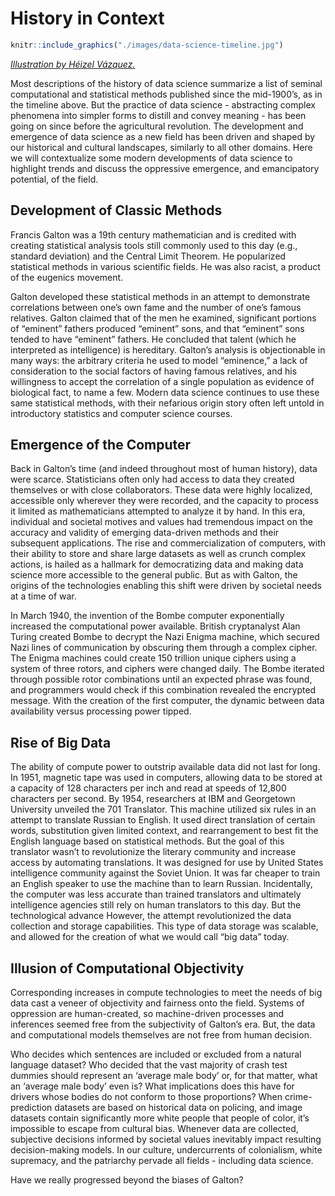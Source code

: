 # History in Context

```r
knitr::include_graphics("./images/data-science-timeline.jpg")
```

[*Illustration by Héizel Vázquez.*](https://towardsdatascience.com/the-roots-of-data-science-77c71115229)

Most descriptions of the history of data science summarize a list of seminal
computational and statistical methods published since the mid-1900's, as in the
timeline above. But the practice of data science - abstracting complex
phenomena into simpler forms to distill and convey meaning - has been going on
since before the agricultural revolution. The development and emergence of data
science as a new field has been driven and shaped by our historical and
cultural landscapes, similarly to all other domains. Here we will contextualize
some modern developments of data science to highlight trends and discuss the
oppressive emergence, and emancipatory potential, of the field.

## Development of Classic Methods

Francis Galton was a 19th century mathematician and is credited with creating
statistical analysis tools still commonly used to this day (e.g., standard
deviation) and the Central Limit Theorem. He popularized statistical methods in
various scientific fields. He was also racist, a product of the eugenics
movement.

Galton developed these statistical methods in an attempt to demonstrate
correlations between one’s own fame and the number of one’s famous relatives.
Galton claimed that of the men he examined, significant portions of “eminent”
fathers produced “eminent” sons, and that “eminent” sons tended to have
“eminent” fathers. He concluded that talent (which he interpreted as
intelligence) is hereditary. Galton’s analysis is objectionable in many ways:
the arbitrary criteria he used to model “eminence,” a lack of consideration to
the social factors of having famous relatives, and his willingness to accept
the correlation of a single population as evidence of biological fact, to name
a few. Modern data science continues to use these same statistical methods,
with their nefarious origin story often left untold in introductory statistics
and computer science courses.

## Emergence of the Computer

Back in Galton's time (and indeed throughout most of human history), data were
scarce. Statisticians often only had access to data they created themselves or
with close collaborators. These data were highly localized, accessible only
wherever they were recorded, and the capacity to process it limited as
mathematicians attempted to analyze it by hand. In this era, individual and
societal motives and values had tremendous impact on the accuracy and validity
of emerging data-driven methods and their subsequent applications. The rise and
commercialization of computers, with their ability to store and share large
datasets as well as crunch complex actions, is hailed as a hallmark for
democratizing data and making data science more accessible to the general
public. But as with Galton, the origins of the technologies enabling this shift
were driven by societal needs at a time of war.

In March 1940, the invention of the Bombe computer exponentially increased the
computational power available. British cryptanalyst Alan Turing created Bombe
to decrypt the Nazi Enigma machine, which secured Nazi lines of communication
by obscuring them through a complex cipher. The Enigma machines could create
150 trillion unique ciphers using a system of three rotors, and ciphers were
changed daily. The Bombe iterated through possible rotor combinations until an
expected phrase was found, and programmers would check if this combination
revealed the encrypted message. With the creation of the first computer, the
dynamic between data availability versus processing power tipped. 

## Rise of Big Data

The ability of compute power to outstrip available data did not last for long.
In 1951, magnetic tape was used in computers, allowing data to be stored at a
capacity of 128 characters per inch and read at speeds of 12,800 characters per
second. By 1954, researchers at IBM and Georgetown University unveiled the 701
Translator. This machine utilized six rules in an attempt to translate Russian
to English. It used direct translation of certain words, substitution given
limited context, and rearrangement to best fit the English language based on
statistical methods. But the goal of this translator wasn't to revolutionize
the literary community and increase access by automating translations. It was
designed for use by United States intelligence community against the Soviet
Union. It was far cheaper to train an English speaker to use the machine than
to learn Russian. Incidentally, the computer was less accurate than trained
translators and ultimately intelligence agencies still rely on human
translators to this day. But the technological advance However, the attempt
revolutionized the data collection and storage capabilities. This type of data
storage was scalable, and allowed for the creation of what we would call “big
data” today. 

## Illusion of Computational Objectivity

Corresponding increases in compute technologies to meet the needs of big data
cast a veneer of objectivity and fairness onto the field. Systems of oppression
are human-created, so machine-driven processes and inferences seemed free from
the subjectivity of Galton's era. But, the data and computational models
themselves are not free from human decision. 

Who decides which sentences are included or excluded from a natural language
dataset? Who decided that the vast majority of crash test dummies should
represent an ‘average male body’ or, for that matter, what an ‘average male
body' even is? What implications does this have for drivers whose bodies do not
conform to those proportions? When crime-prediction datasets are based on
historical data on policing, and image datasets contain significantly more
white people that people of color, it's impossible to escape from cultural
bias. Whenever data are collected, subjective decisions informed by societal
values inevitably impact resulting decision-making models. In our culture,
undercurrents of colonialism, white supremacy, and the patriarchy pervade all
fields - including data science. 

Have we really progressed beyond the biases of Galton?
